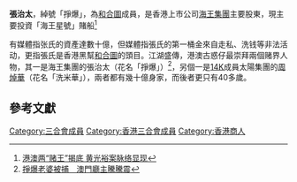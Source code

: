 {{multiple issues|
{{blpsources|time=2014-08-15T19:01:01+00:00}}
{{inappropriate tone|time=2014-08-15T19:01:01+00:00}}
{{newsrelease|time=2014-08-15T19:01:01+00:00}}
}}
'''張治太'''，綽號「掙爆」，為[[和合圖|和合圖]]成員，是香港上市公司[[海王集團|海王集團]]主要股東，現主要投資「海王星號」賭船<ref>[http://www.caijing.com.cn/2009-06-02/110175053_2.html 港澳两“赌王”揭底 黄光裕案脉络显现]</ref>

有媒體指张氏的資產達數十億，但媒體指張氏的第一桶金來自走私、洗钱等非法活动，更指張氏是香港黑幫[[和合圖|和合圖]]的頭目。江湖盛傳，港澳古惑仔最崇拜兩個赌界人物，其一是海王集團的張治太（花名「掙爆」）<ref>[http://hk.next.nextmedia.com/article/1258/17241995 掙爆老婆被捕　澳門廳主騰騰震]</ref>，另個一是[[14K_(三合會)|14K]]成員太陽集團的[[周焯華|周焯華]]（花名「洗米華」），兩者都有幾十億身家，而後者更只有40多歲。

==參考文獻==

[[Category:三合會成員|Category:三合會成員]]
[[Category:香港三合會成員|Category:香港三合會成員]]
[[Category:香港商人|Category:香港商人]]